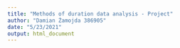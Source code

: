 ```yaml
---
title: "Methods of duration data analysis - Project"
author: "Damian Żamojda 386905"
date: "5/23/2021"
output: html_document
---
```


```r

```